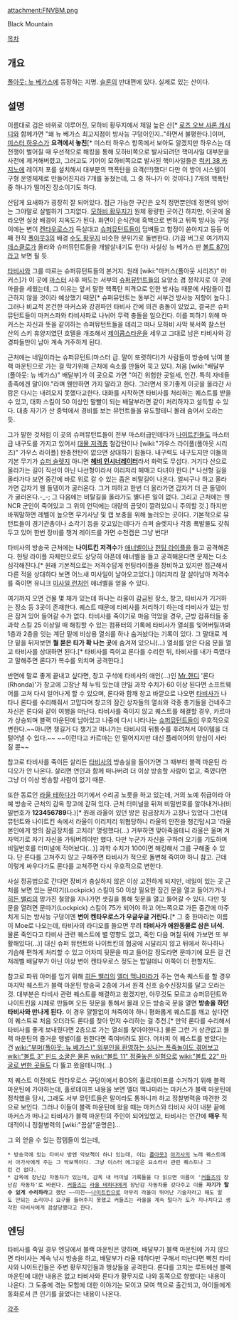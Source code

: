 attachment:FNVBM.png

Black Mountain

[[목차]]

== 개요 ==
[[폴아웃: 뉴 베가스]]에 등장하는 지명. [[슬론]]의 반대편에 있다. 실제로 있는 산이다.

== 설명 ==
이름대로 검은 바위로 이루어진, 모하비 황무지에서 제일 높은 산[* [[로즈 오브 샤론 캐시디]]와 함께가면 "왜 뉴 베가스 최고지점이 방사능 구덩이인지.."하면서 불평한다.]이며, [[미스터 하우스]]가 '''요격에서 놓친'''[* 미스터 하우스 항목에서 보아도 알겠지만 하우스는 대전쟁이 벌어질 때 우선적으로 해킹을 통해 모하비쪽으로 발사되려던 핵미사일 대부분을 사전에 제거해버렸고, 그러고도 기어이 모하비쪽으로 발사된 핵미사일들은 [[럭키 38 카지노]]에 레이저 포를 설치해서 대부분의 핵폭탄을 요격(!!!)했다! 다만 이 방어 시스템이 구형 운영체제로 만들어진지라 7개를 놓쳤는데, 그 중 하나가 이 것이다.] 7개의 핵폭탄 중 하나가 떨어진 장소이기도 하다.

산답게 요새화가 굉장히 잘 되어있다. 접근 가능한 구간은 오직 정면뿐인데 정면의 방어는 그야말로 살벌하기 그지없다. [[모하비 황무지]]가 원체 황량한 곳이긴 하지만, 이곳에 올라오면 실상 배경이 지옥도가 된다. 화면이 순식간에 흑백으로 변하고 뒤쪽 방사능 구덩이에는 변이 [[켄타우로스]]가 득실대고 [[슈퍼뮤턴트]]들이 덤벼들고 함정이 쏟아지고 등등 어째 전작 [[폴아웃3]]의 배경 [[수도 황무지]] 비슷한 분위기로 돌변한다. (가끔 버그로 여기까지 [[데스클로]]가 올라와 슈퍼뮤턴트들을 개발살내기도 한다) 사실상 뉴 베가스 판 [[볼트 87]]이라고 보면 될 듯.

[[타비사]]와 그를 따르는 슈퍼뮤턴트들의 본거지. 원래 [wiki:"마커스(폴아웃 시리즈)" 마커스]가 이 곳에 [[마스터(폴아웃)|마스터]] 사후 떠도는 서부의 [[슈퍼뮤턴트]]들의 요양소 겸 정착지로 이 곳에 마을을 세웠는데, 그 이유는 앞서 말한 핵폭탄 피격으로 인한 방사능 때문에 사람들이 접근하지 않을 것이라 예상했기 때문[* 슈퍼뮤턴트는 동부건 서부건 방사능 저항이 높다.]. 그러나 비교적 온건한 마커스와 강경파인 타비사 간에 의견 충돌이 있었고, 결국은 슈퍼뮤턴트들이 마커스파와 타비사파로 나뉘어 무력 충돌을 일으킨다. 이를 피하기 위해 마커스는 자신과 뜻을 같이하는 슈퍼뮤턴트들을 데리고 떠나 모하비 사막 북서쪽 찰스턴 산의 스키 휴양지였던 호텔을 개조해서 [[제이콥스타운]]을 세우고 그대로 남은 타비사와 강경파들만이 남아 계속 거주하게 된다.

근처에는 네일이라는 슈퍼뮤턴트(마스터 급. 말이 또렷하다)가 사람들이 방송에 낚여 블랙 마운틴으로 가는 걸 막기위해 근처에 숙소를 만들어 묵고 있다. 처음 [wiki:"배달부(폴아웃: 뉴 베가스)" 배달부]가 이 곳으로 가면 "여긴 위험한 곳일세, 인간. 특히 자네들 종족에겐 말이야."라며 웬만하면 가지 말라고 한다. 그러면서 호기좋게 이곳을 올라간 사람은 다시는 내려오지 못했다고한다. 대화를 시작하면 타비사를 처리하는 퀘스트를 받을 수 있고, 대화 스킬이 50 이상인 말빨이 되는 배달부라면 같이 처리하자고 설득할 수 있다. 대충 자기가 산 중턱에서 경비를 보는 뮤턴트들을 유도할테니 몰래 숨어서 오라는 듯.

그가 말한 것처럼 이 곳의 슈퍼뮤턴트들이 전부 마스터급인데다가 [[나이트킨]]들도 마스터급 내구도를 가지고 있어서 [[대물 저격총(폴아웃: 뉴 베가스)|대물 저격총]] 철갑탄이나 [wiki:"가우스 라이플(폴아웃 시리즈)" 가우스 라이플] 완충전탄이 없으면 상대하기 힘들다. 내구력도 내구도지만 이들의 기본 무기가 [[슈퍼 슬렛지]] 아니면 '''[[헤비 인시너레이터]]'''라서 화력도 무섭다. 거기다 산으로 올라가는 길이 직선이 아닌 나선형이라서 이리저리 헤매고 다녀야 한다.[* 나선형 길을 올라가다 보면 중간에 바로 위로 갈 수 있는 좁은 비탈길이 나온다. 얼씨구나 하고 올라가면 갑자기 웬 돌뎅이가 굴러온다. 그거 피하고 한번 더 올라가면 갑자기 더 큰 돌뎅이가 굴러온다.-_-; 그 다음에는 비탈길을 올라가도 별다른 일이 없다. 그리고 근처에는 웬 NCR 군인이 죽어있고 그 위의 언덕에는 대량의 곰덪이 깔려있으니 주의할 것.] 하지만 바꿔말하면 레벨이 높으면 무기사냥 및 캡 보충을 위해 놀러오는 곳이다. 기본적으로 뮤턴트들이 경기관총이나 소각기 등을 갖고있는데다가 슈퍼 슬렛지나 각종 폭발물도 갖춰두고 있어 한번 장비를 챙겨 레이드를 가면 수천캡은 그냥 번다!

타비사의 방송국 근처에는 '''나이트킨 저격수'''가 [[애너벨]]이나 [[헌팅 라이플]]을 들고 공격해온다. 헌팅 라이플 자체만으로도 상당히 아픈데 애너벨을 들고 공격해온다면 문제는 다소 심각해진다.[* 원래 기본적으로는 저격수답게 헌팅라이플을 장비하고 있지만 접근해서 다른 적을 상대하다 보면 어느새 미사일이 날아오고있다.] 이리저리 잘 살아남아 저격수를 죽이면 유니크 [[미사일 런처]]인 애너벨을 얻을 수 있다.

여기까지 오면 건물 몇 채가 있는데 하나는 라울이 감금된 장소, 창고, 타비사가 기거하는 장소 등 3곳이 존재한다. 퀘스트 때문에 타비사를 처리하기 하는데 타비사가 있는 방은 잠겨 있어 들어갈 수가 없다. 타비사를 죽이기로 마음 먹었을 경우, 근방 컴퓨터들 중 과학 스킬 25 이상일 때 해킹할 수 있는 컴퓨터의 기록에 타비사가 열쇠를 잊어버릴까봐 1층과 2층을 잇는 계단 밑에 비상용 열쇠를 하나 숨겨놨다는 기록이 있다. 그 말대로 계단 밑을 뒤저보면 '''뭘 묻은 티가 확 나는 곳'''에 숨겨져 있으니(…) 열쇠를 얻은 다음 문을 열고 타비사를 상대하면 된다.[* 타비사를 죽이고 론다를 수리한 뒤, 타비사를 내가 죽였다고 말해주면 론다가 복수를 외치며 공격한다.]

반면에 말로 좋게 끝내고 싶다면, 창고 구석에 타비사의 애인(…)인 [[Mr 핸디]] '론다(Rhonda)'가 창고에 고장난 채 누워 있는데 만일 과학 수치가 60 이상 된다면 소프트웨어를 고쳐 다시 일어나게 할 수 있으며, 론다와 함깨 창고 바깥으로 나오면 [[타비사]]가 나타나 론다를 수리해줘서 고맙다며 창고의 잠긴 상자들의 열쇠와 각종 총기들을 건네주고 자신은 론다와 같이 여행을 떠난다. 타비사를 죽이지 않고 퀘스트를 해결할 경우, 카르마가 상승되며 블랙 마운틴에 남아있고 나중에 다시 나타나는 [[슈퍼뮤턴트]]들이 우호적으로 변한다.~~아니면 챙길거 다 챙기고 떠나가는 타비사의 뒤통수를 후려쳐서 아이템을 더 털어낼 수 있다.~~ ~~이런다고 카르마는 안 떨어지지만 대신 플레이어의 양심이 사라질 뿐~~

참고로 타비사를 죽이든 살리든 [[타비사]]의 방송실을 들어가면 그 때부터 블랙 마운틴 라디오가 안 나온다. 살리면 연인과 함께 떠나버려 더 이상 방송할 사람이 없고, 죽였다면 그냥 더 이상 방송할 사람이 없기 때문.

또한 동료인 [[라울 테하다]]가 여기에서 수리공 노릇을 하고 있는데, 거의 노예 취급이라 아예 방송국 근처의 감옥 창고에 갇혀 있다. 근처 터미널을 뒤져 비밀번호를 알아내거나(비밀번호가 '''123456789'''다.)[* 원래 라울이 있던 방은 잠금장치가 고장나 있었다 그런데 뮤턴트와 나이트킨 속에서 라울이 이리저리 위협당하니 라울의 안전을 챙긴답시고 '라울 본인에게 방의 잠금장치를 고치라' 명령했다(...) 거부하면 맞아죽을테니 라울은 울며 겨자먹기로 자기 자신을 가둬버려야만 했다. 다만 누군가 자신을 구하러 오기를 기도하며 비밀번호를 터미널에 적어놨다(...)] 과학 수치가 100이면 해킹해서 그를 구해줄 수 있다. 단 론다를 고쳐주지 않고 구해주면 타비사가 적으로 돌변해 죽여야 하니 참고. 근데 이렇게 싸우다가도 론다를 고쳐주면 다시 우호적으로 변한다.

사실 정공법으로 간다면 장비가 충실하지 않은 이상 고전하게 되지만, 네일이 있는 곳 근처를 보면 있는 문따기(Lockpick) 스킬이 50 이상 필요한 잠긴 문을 열고 들어가거나 [[히든 밸리]]의 망가진 철망을 지나가면 샛길을 통해 뒷문을 열고 들어갈 수 있다. 다만 뒷문을 열려면 문따기(Lockpick) 스킬이 75가 되어야 하고 어느쪽으로 가든 중간에 마주치게 되는 방사능 구덩이엔 '''변이 켄타우로스가 우글우글 거린다.'''[* 그 중 한마리는 이름이 Moe로 나오는데, 타비사의 라디오를 들으면 무려 '''타비사가 애완동물로 삼은 녀석.''' 물론 죽인다고 타비사 관련 퀘스트에 별 영향도 없고, 죽인 다음 며칠 뒤에 가보면 또 부활해있다(...)] 대신 슈퍼 뮤턴트와 나이트킨의 협공에 시달리지 않고 뒤에서 하나하나 기습해 편하게 처리할 수 있고 어차피 뒷문을 따고 들어갈 정도라면 문따기에 모든 걸 건 저레벨 배달부가 아닌 이상 변이 켄타우로스 정도는 밥일테니 이쪽이 더 편할지도.

참고로 파워 아머를 입기 위해 [[히든 밸리]]의 [[엘더 맥나마라]]가 주는 연속 퀘스트를 할 경우 마지막 퀘스트가 블랙 마운틴 방송국 2층에 가서 원격 신호 송수신장치를 달고 오라는 것. 대부분은 타비사 관련 퀘스트를 해결하고 왔겠지만, 아무것도 모르고 슈퍼뮤턴트와 나이트킨을 시체로 만들며 오든 뒷문을 통해서 몰래 오든 방송국 문을 열면 '''방송을 하던 타비사와 만나게 된다.''' 이 경우 얄짤없이 쳐죽여야 하니 평화롭게 퀘스트를 깨고 싶다면 이 퀘스트로 처음 오더라도 론다를 찾아 먼저 수리하는 걸 추천.[* 만약 론다를 수리해서 타비사를 좋게 보내줬다면 2층으로 가는 열쇠를 찾아야한다.] 물론 그런 거 상관없고 블랙 마운틴의 즐거운 앵벌이를 원한다면 죽여버려도 된다. 어차피 이 퀘스트를 받았다는 건 [[wiki:"부머(폴아웃: 뉴 베가스)" 외부인을 환영하는 싱나는 폭죽놀이도 겪어보고]] [[wiki:"볼트 3" 핀드 소굴은 물론]] [[wiki:"볼트 11" 정줄놓은 실험으로]] [[wiki:"볼트 22" 마굴로 변한 곳들]]도 다 뚫고 왔을테니까(…)

저 퀘스트 이전에도 켄타우로스 구덩이에서 BOS의 홀로테이프를 수거하기 위해 블랙 마운틴에 가야하는데, 홀로테이프 내용을 보면 엘더 맥나마라는 마커스가 블랙 마운틴에 정착했을 당시, 그래도 서부 뮤턴트들은 말이라도 통하니까 하고 정찰병력을 파견한 것으로 보인다. 그러나 이들이 블랙 마운틴에 왔을 때는 마커스와 타비사 사이 내분 끝에 마커스가 떠나고 타비사가 블랙 마운틴의 주인이 되어있었고, 타비사는 인간에 '''매우''' 적대적이니 정찰병력의 [wiki:"끔살"운명은]...

그 외 얻을 수 있는 잡템들이 있는데, 

 * 방송국에 있는 타비사 방엔 악보책이 하나 있는데, 이는 [[폴아웃3]] [[아가사]]의 노래 퀘스트에서 아가사에게 주는 그 악보책이다. 그냥 이스터 에그같은 요소라서 관련 퀘스트나 그런 건 없다. 
 * 감옥에 장난감 자동차가 있는데, 감옥 내 터미널 기록들을 다 읽으면 이름이 '[[커들즈]]의 장난감 자동차'로 바뀐다. [[커들즈]]는 [[라울 테하다]]에게 장난감 자동차를 갖다주고 이를 '''자기가 탈 수 있게 수리하라'''고 했던 ~~미친~~[[나이트킨]]으로 아무리 라울이 뛰어난 기술자라고 해도 말도 안되는 소리이니 요구를 들어주지 못했고 커들즈는 라울을 계속 털다가 도가 지나치다고 생각한 타비사에게 끔살당했다고 한다. 

== 엔딩 ==
타비사를 죽일 경우 엔딩에서 블랙 마운틴은 망하며, 배달부가 블랙 마운틴에 가지 않으면 타비사는 계속 낚시 방송을 하고, 배달부가 라울 테하다만 구해서 떠난다면 빡친 타비사와 나이트킨들은 주변 황무지인들과 행상들을 공격한다. 론다를 고치는 루트에선 블랙 마운틴에 대한 내용은 없고 타비사와 론다가 황무지로 나와 동쪽으로 향했다는 내용이 나온다. 그 도중에 겪는 모험에 대한 이야기는 모이고 모여 책으로 출간되고, 아이들에게 동화로서 큰 인기를 끌었다는 내용이 나온다.

[[각주]]
